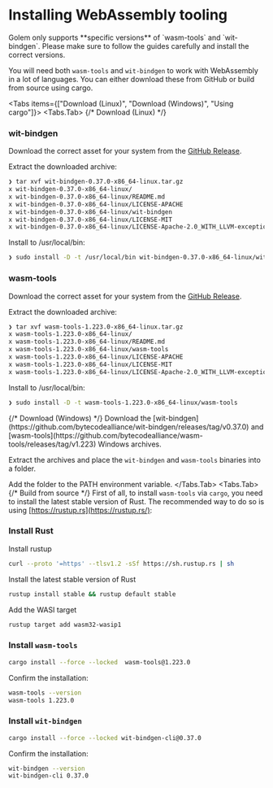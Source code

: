 
# Installing WebAssembly tooling

<Callout type="warning">
  Golem only supports **specific versions** of `wasm-tools` and `wit-bindgen`. Please make sure to
  follow the guides carefully and install the correct versions.
</Callout>

You will need both `wasm-tools` and `wit-bindgen` to work with WebAssembly in a lot of languages.
You can either download these from GitHub or build from source using cargo.

<Tabs items={["Download (Linux)", "Download (Windows)", "Using cargo"]}>
  <Tabs.Tab>
  {/* Download (Linux) */}
  <Steps>
  ### wit-bindgen
  Download the correct asset for your system from the [GitHub Release](https://github.com/bytecodealliance/wit-bindgen/releases/tag/v0.37.0).

  Extract the downloaded archive:
  ```bash copy
  ❯ tar xvf wit-bindgen-0.37.0-x86_64-linux.tar.gz
  x wit-bindgen-0.37.0-x86_64-linux/
  x wit-bindgen-0.37.0-x86_64-linux/README.md
  x wit-bindgen-0.37.0-x86_64-linux/LICENSE-APACHE
  x wit-bindgen-0.37.0-x86_64-linux/wit-bindgen
  x wit-bindgen-0.37.0-x86_64-linux/LICENSE-MIT
  x wit-bindgen-0.37.0-x86_64-linux/LICENSE-Apache-2.0_WITH_LLVM-exception
  ```

  Install to /usr/local/bin:
  ```bash copy
  ❯ sudo install -D -t /usr/local/bin wit-bindgen-0.37.0-x86_64-linux/wit-bindgen
  ```

  ### wasm-tools
  Download the correct asset for your system from the [GitHub Release](https://github.com/bytecodealliance/wasm-tools/releases/tag/v1.223.0).

  Extract the downloaded archive:
  ```bash copy
  ❯ tar xvf wasm-tools-1.223.0-x86_64-linux.tar.gz
  x wasm-tools-1.223.0-x86_64-linux/
  x wasm-tools-1.223.0-x86_64-linux/README.md
  x wasm-tools-1.223.0-x86_64-linux/wasm-tools
  x wasm-tools-1.223.0-x86_64-linux/LICENSE-APACHE
  x wasm-tools-1.223.0-x86_64-linux/LICENSE-MIT
  x wasm-tools-1.223.0-x86_64-linux/LICENSE-Apache-2.0_WITH_LLVM-exception
  ```

  Install to /usr/local/bin:
  ```bash copy
  ❯ sudo install -D -t wasm-tools-1.223.0-x86_64-linux/wasm-tools
  ```
  </Steps>
  </Tabs.Tab>
  <Tabs.Tab>
  {/* Download (Windows) */}
  Download the [wit-bindgen](https://github.com/bytecodealliance/wit-bindgen/releases/tag/v0.37.0) and
  [wasm-tools](https://github.com/bytecodealliance/wasm-tools/releases/tag/v1.223) Windows archives.

  Extract the archives and place the `wit-bindgen` and `wasm-tools` binaries into a folder.

  Add the folder to the PATH environment variable.
  </Tabs.Tab>
  <Tabs.Tab>
  {/* Build from source */}
  First of all, to install `wasm-tools` via `cargo`, you need to install the latest stable version of Rust. The recommended way to do so is using [https://rustup.rs](https://rustup.rs/):

  <Steps>

  ### Install Rust

  Install rustup

  ```bash copy
  curl --proto '=https' --tlsv1.2 -sSf https://sh.rustup.rs | sh
  ```

  Install the latest stable version of Rust

  ```bash copy
  rustup install stable && rustup default stable
  ```

  Add the WASI target

  ```bash copy
  rustup target add wasm32-wasip1
  ```

  ### Install `wasm-tools`

  ```bash copy
  cargo install --force --locked  wasm-tools@1.223.0
  ```

  Confirm the installation:

  ```bash
  wasm-tools --version
  wasm-tools 1.223.0
  ```

  ### Install `wit-bindgen`

  ```bash copy
  cargo install --force --locked wit-bindgen-cli@0.37.0
  ```

  Confirm the installation:

  ```bash
  wit-bindgen --version
  wit-bindgen-cli 0.37.0
  ```

  </Steps>
  </Tabs.Tab>
</Tabs>
